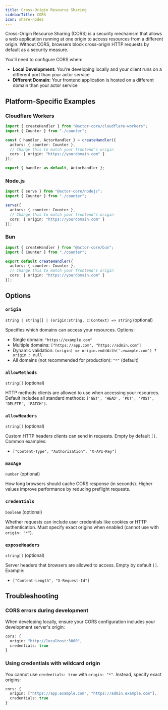 ```yaml
---
title: Cross-Origin Resource Sharing
sidebarTitle: CORS
icon: share-nodes
---
```


Cross-Origin Resource Sharing (CORS) is a security mechanism that allows a web application running at one origin to access resources from a different origin. Without CORS, browsers block cross-origin HTTP requests by default as a security measure.

You'll need to configure CORS when:

- **Local Development:** You're developing locally and your client runs on a different port than your actor service
- **Different Domain:** Your frontend application is hosted on a different domain than your actor service

## Platform-Specific Examples

### Cloudflare Workers

```ts
import { createHandler } from "@actor-core/cloudflare-workers";
import { Counter } from "./counter";

const { handler, ActorHandler } = createHandler({
  actors: { counter: Counter },
  // Change this to match your frontend's origin
  cors: { origin: "https://yourdomain.com" }
});

export { handler as default, ActorHandler };
```


### Node.js

```ts
import { serve } from "@actor-core/nodejs";
import { Counter } from "./counter";

serve({
  actors: { counter: Counter },
  // Change this to match your frontend's origin
  cors: { origin: "https://yourdomain.com" }
});
```

### Bun

```ts
import { createHandler } from "@actor-core/bun";
import { Counter } from "./counter";

export default createHandler({
  actors: { counter: Counter },
  // Change this to match your frontend's origin
  cors: { origin: "https://yourdomain.com" }
});
```

## Options

### `origin`

`string | string[] | (origin:string, c:Context) => string` (optional)

Specifies which domains can access your resources. Options:
- Single domain: `"https://example.com"`
- Multiple domains: `["https://app.com", "https://admin.com"]`
- Dynamic validation: `(origin) => origin.endsWith('.example.com') ? origin : null`
- All domains (not recommended for production): `"*"` (default)

### `allowMethods`

`string[]` (optional)

HTTP methods clients are allowed to use when accessing your resources. Default includes all standard methods: `['GET', 'HEAD', 'PUT', 'POST', 'DELETE', 'PATCH']`.

### `allowHeaders`

`string[]` (optional)

Custom HTTP headers clients can send in requests. Empty by default `[]`. Common examples:
- `["Content-Type", "Authorization", "X-API-Key"]`

### `maxAge`

`number` (optional)

How long browsers should cache CORS response (in seconds). Higher values improve performance by reducing preflight requests.

### `credentials`

`boolean` (optional)

Whether requests can include user credentials like cookies or HTTP authentication. Must specify exact origins when enabled (cannot use with `origin: "*"`).

### `exposeHeaders`

`string[]` (optional)

Server headers that browsers are allowed to access. Empty by default `[]`. Example:
- `["Content-Length", "X-Request-Id"]`


## Troubleshooting

### CORS errors during development

When developing locally, ensure your CORS configuration includes your development server's origin:

```ts
cors: {
  origin: "http://localhost:3000",
  credentials: true
}
```

### Using credentials with wildcard origin

You cannot use `credentials: true` with `origin: "*"`. Instead, specify exact origins:

```ts
cors: {
  origin: ["https://app.example.com", "https://admin.example.com"],
  credentials: true
}
```
